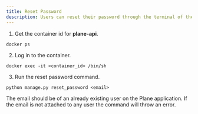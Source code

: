 ```yaml
---
title: Reset Password
description: Users can reset their password through the terminal of the Plane application. You need to login to backend docker container and run the below command for resetting a user's password.
---
```

1. Get the container id for **plane-api**.
```
docker ps
``` 

2. Log in to the container.
```
docker exec -it <container_id> /bin/sh
```

3. Run the reset password command.
```
python manage.py reset_password <email>
```
<Tip>
The email should be of an already existing user on the Plane application. If the email is not attached to any user the command will throw an error.
</Tip>